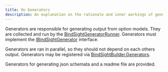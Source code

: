 ```yaml
---
title: On Generators
description: An explanation on the rationale and inner workings of generators.
---
```


Generators are responsible for generating output from option models.
They are collected and run by the [BindSightGeneratorRunner](/reference/rhomicrobindsightgenerators/bindsightgeneratorrunner/).
Generators must implement the [IBindSightGenerator](/reference/rhomicrobindsightgenerators/ibindsightgenerator/) interface.

Generators are ran in parallel, so they should not depend on each others output.
Generators may be registered via [BindSightBuilder.Generators](/reference/rhomicrobindsightservices/bindsightbuilder/#generators).

Generators for generating json schemata and a readme file are provided.
